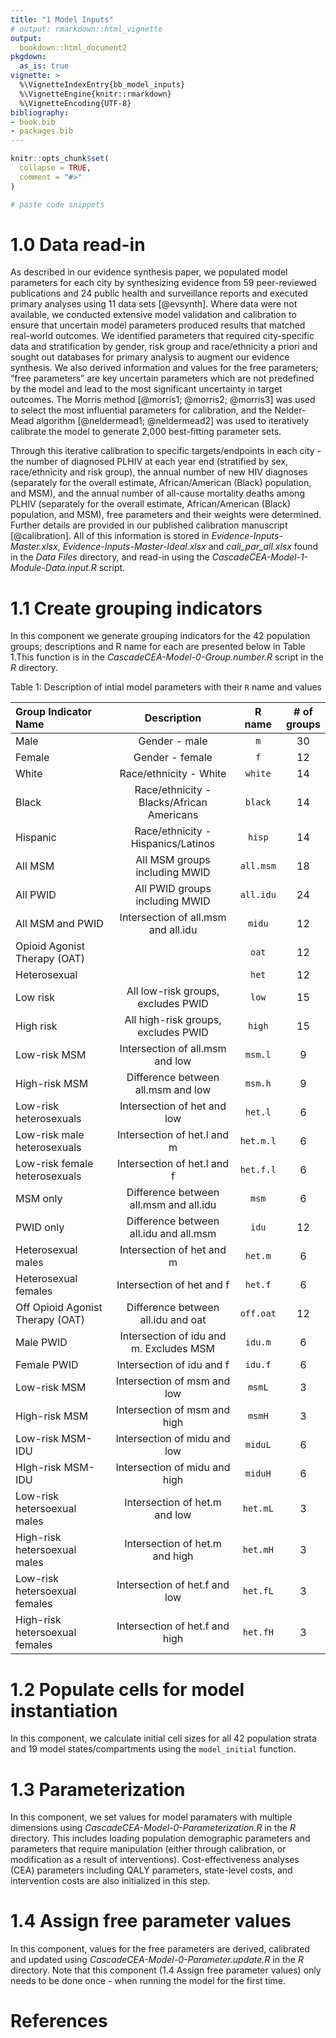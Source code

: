 ```yaml
---
title: "1 Model Inputs"
# output: rmarkdown::html_vignette
output:
  bookdown::html_document2
pkgdown:
  as_is: true
vignette: >
  %\VignetteIndexEntry{bb_model_inputs}
  %\VignetteEngine{knitr::rmarkdown}
  %\VignetteEncoding{UTF-8}
bibliography:
- book.bib
- packages.bib  
---
```


```r
knitr::opts_chunk$set(
  collapse = TRUE,
  comment = "#>"
)
```

```r
# paste code snippets
```

# 1.0 Data read-in {-}

As described in our evidence synthesis paper, we populated model parameters for each city by synthesizing evidence from 59 peer-reviewed publications and 24 public health and surveillance reports and executed primary analyses using 11 data sets [@evsynth]. Where data were not available, we conducted extensive model validation and calibration to ensure that uncertain model parameters produced results that matched real-world outcomes. We identified parameters that required city-specific data and stratification by gender, risk group and race/ethnicity a priori and sought out databases for primary analysis to augment our evidence synthesis. We also derived information and values for the free parameters; “free parameters” are key uncertain parameters which are not predefined by the model and lead to the most significant uncertainty in target outcomes. The Morris method [@morris1; @morris2; @morris3] was used to select the most influential parameters for calibration, and the Nelder-Mead algorithm [@neldermead1; @neldermead2] was used to iteratively calibrate the model to generate 2,000 best-fitting parameter sets. 

Through this iterative calibration to specific targets/endpoints in each city - the number of diagnosed PLHIV at each year end (stratified by sex, race/ethnicity and risk group), the annual number of new HIV diagnoses (separately for the overall estimate, African/American (Black) population, and MSM), and the annual number of all-cause mortality deaths among PLHIV (separately for the overall estimate, African/American (Black) population, and MSM), free parameters and their weights were determined.  Further details are provided in our published calibration manuscript [@calibration].  All of this information is stored in *Evidence-Inputs-Master.xlsx*, *Evidence-Inputs-Master-Ideal.xlsx* and *cali_par_all.xlsx* found in the *Data Files* directory, and read-in using the *CascadeCEA-Model-1-Module-Data.input.R* script.  


# 1.1 Create grouping indicators {-}


In this component we generate grouping indicators for the 42 population groups; descriptions and R name for each are presented below in Table 1.This function is in the *CascadeCEA-Model-0-Group.number.R* script in the *R* directory. 

Table 1: Description of intial model parameters with their `R` name and values

| **Group Indicator Name**         |              **Description**              | **R name**|**# of groups**|
|:---------------------------------|:-----------------------------------------:|:---------:|:-------------:|
| Male                             | Gender - male                             |` m `      | 30            |
| Female                           | Gender - female                           |` f`       | 12            |
| White                            | Race/ethnicity - White                    | `white`   | 14            |
| Black                            | Race/ethnicity - Blacks/African Americans | `black`   | 14            |
| Hispanic                         | Race/ethnicity - Hispanics/Latinos        | `hisp`    | 14            |
| All MSM                          | All MSM groups including MWID             |`all.msm`  | 18            |
| All PWID                         | All PWID groups including MWID            |`all.idu`  | 24            |
| All MSM and PWID                 | Intersection of all.msm and all.idu       | `midu`    | 12            |
| Opioid Agonist Therapy (OAT)     |                                           | `oat`     | 12            |
| Heterosexual                     |                                           | `het`     | 12            |
| Low risk                         | All low-risk groups, excludes PWID        | `low`     | 15            |
| High risk                        | All high-risk groups, excludes PWID       | `high`    | 15            |
| Low-risk MSM                     | Intersection of all.msm and low           | `msm.l`   | 9             |
| High-risk MSM                    | Difference between all.msm and low        | `msm.h`   | 9             |
| Low-risk heterosexuals           | Intersection of het and low               | `het.l`   | 6             |
| Low-risk male heterosexuals      | Intersection of het.l and m               | `het.m.l` | 6             |
| Low-risk female heterosexuals    | Intersection of het.l and f               | `het.f.l` | 6             |
| MSM only                         | Difference between all.msm and all.idu    | `msm`     | 6             |
| PWID only                        | Difference between all.idu and  all.msm   | `idu`     | 12            |
| Heterosexual males               | Intersection of het and m                 | `het.m`   | 6             |
| Heterosexual females             | Intersection of het and f                 | `het.f`   | 6             |
| Off Opioid Agonist Therapy (OAT) | Difference between all.idu and oat        | `off.oat` | 12            |
| Male PWID                        | Intersection of idu and m. Excludes MSM   | `idu.m`   | 6             |
| Female PWID                      | Intersection of idu and f                 | `idu.f`   | 6             |
| Low-risk MSM                     | Intersection of msm and low               | `msmL`    | 3             |
| High-risk MSM                    | Intersection of msm and high              | `msmH`    | 3             |
| Low-risk MSM-IDU                 | Intersection of midu and low              | `miduL`   | 6             |
| HIgh-risk MSM-IDU                | Intersection of midu and high             | `miduH`   | 6             |
| Low-risk hetersoexual males      | Intersection of het.m  and low            | `het.mL`  | 3             |
| High-risk hetersoexual males     | Intersection of het.m and  high           | `het.mH`  | 3             |
| Low-risk hetersoexual females    | Intersection of het.f and low             | `het.fL`  | 3             |
| High-risk hetersoexual females   | Intersection of het.f and high            | `het.fH`  | 3             |


# 1.2 Populate cells for model instantiation {-}


In this component, we calculate initial cell sizes for all 42 population strata and 19 model states/compartments using the `model_initial` function.


# 1.3 Parameterization {-}


In this component, we set values for model paramaters with multiple dimensions using *CascadeCEA-Model-0-Parameterization.R* in the *R* directory. This includes loading population demographic parameters and parameters that require manipulation (either through calibration, or modification as a result of interventions). Cost-effectiveness analyses (CEA) parameters including QALY parameters, state-level costs, and intervention costs are also initialized in this step.


# 1.4 Assign free parameter values {-}


In this component, values for the free parameters are derived, calibrated and updated using *CascadeCEA-Model-0-Parameter.update.R* in the *R* directory.  Note that this component (1.4 Assign free parameter values) only needs to be done once - when running the model for the first time. 


# References {-}
